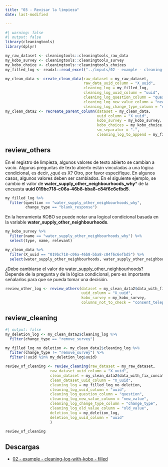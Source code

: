 ```yaml
---
title: "03 - Revisar la limpieza"
date: last-modified

---
```


```r
#| warning: false
#| output: false
library(cleaningtools)
library(dplyr)

my_raw_dataset <- cleaningtools::cleaningtools_raw_data
my_kobo_survey <- cleaningtools::cleaningtools_survey
my_kobo_choice <- cleaningtools::cleaningtools_choices
my_filled_log <- readxl::read_excel("../inputs/02 - example - cleaning-log-with-kobo - filled.xlsx", sheet = 2)

my_clean_data <- create_clean_data(raw_dataset = my_raw_dataset,
                                   raw_data_uuid_column = "X_uuid",
                                   cleaning_log = my_filled_log, 
                                   cleaning_log_uuid_column = "uuid",
                                   cleaning_log_question_column = "question",
                                   cleaning_log_new_value_column = "new_value",
                                   cleaning_log_change_type_column = "change_type")
my_clean_data2 <- recreate_parent_column(dataset = my_clean_data,
                                         uuid_column = "X_uuid",
                                         kobo_survey = my_kobo_survey,
                                         kobo_choices = my_kobo_choice,
                                         sm_separator = ".", 
                                         cleaning_log_to_append = my_filled_log)
```

## review_others

En el registro de limpieza, algunos valores de texto abierto se cambian a vacío. Algunas preguntas de texto abierto están vinculadas a una lógica condicional, es decir, ¿qué es X? Otro, por favor especifique. En algunos casos, algunos valores deben ser cambiados.
En el siguiente ejemplo, se cambio el valor de **water_supply_other_neighbourhoods_why*** de la encuesta **uuid 019bc718-c06a-46b8-bba8-c84f6c6efbd5**.

```r
my_filled_log %>% 
  filter(question == "water_supply_other_neighbourhoods_why", 
         change_type == "blank_response")
```

En la herramienta KOBO se puede notar una logical condicional basada en la variable **water_supply_other_neighbourhoods**.

```r
my_kobo_survey %>% 
  filter(name == "water_supply_other_neighbourhoods_why") %>% 
  select(type, name, relevant)
```

```r
my_clean_data %>% 
  filter(X_uuid == "019bc718-c06a-46b8-bba8-c84f6c6efbd5") %>% 
  select(water_supply_other_neighbourhoods, water_supply_other_neighbourhoods_why	)
```


¿Debe cambiarse el valor de water_supply_other_neighbourhoods? Depende de la pregunta y de la lógica condicional, pero es importante señalarlos para que se pueda tomar una decisión.

```r
review_other_log <- review_others(dataset = my_clean_data2$data_with_fix_concat,
                                  uuid_column = "X_uuid", 
                                  kobo_survey = my_kobo_survey, 
                                  columns_not_to_check = "consent_telephone_number")
```

## review_cleaning

```r
#| output: false
my_deletion_log <- my_clean_data2$cleaning_log %>% 
  filter(change_type == "remove_survey")

my_filled_log_no_deletion <- my_clean_data2$cleaning_log %>% 
  filter(change_type != "remove_survey") %>% 
  filter(!uuid %in% my_deletion_log$uuid)

review_of_cleaning <- review_cleaning(raw_dataset = my_raw_dataset,
                    raw_dataset_uuid_column = "X_uuid", 
                    clean_dataset = my_clean_data2$data_with_fix_concat,
                    clean_dataset_uuid_column = "X_uuid",
                    cleaning_log = my_filled_log_no_deletion, 
                    cleaning_log_uuid_column = "uuid",
                    cleaning_log_question_column = "question",
                    cleaning_log_new_value_column = "new_value",
                    cleaning_log_change_type_column = "change_type", 
                    cleaning_log_old_value_column = "old_value", 
                    deletion_log = my_deletion_log, 
                    deletion_log_uuid_column = "uuid"
                    )
```

```r
review_of_cleaning
```

## Descargas

- [02 - example - cleaning-log-with-kobo - filled](../inputs/02 - example - cleaning-log-with-kobo - filled.xlsx)
